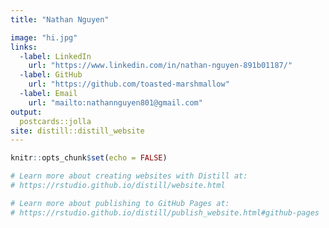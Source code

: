 ```yaml
---
title: "Nathan Nguyen"

image: "hi.jpg"
links:
  -label: LinkedIn
    url: "https://www.linkedin.com/in/nathan-nguyen-891b01187/"
  -label: GitHub
    url: "https://github.com/toasted-marshmallow"
  -label: Email
    url: "mailto:nathannguyen801@gmail.com"
output:
  postcards::jolla
site: distill::distill_website
---
```


```r
knitr::opts_chunk$set(echo = FALSE)

# Learn more about creating websites with Distill at:
# https://rstudio.github.io/distill/website.html

# Learn more about publishing to GitHub Pages at:
# https://rstudio.github.io/distill/publish_website.html#github-pages

```

